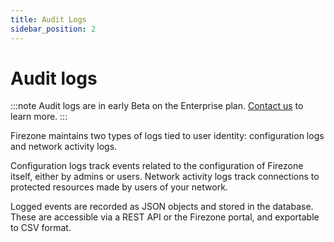 ```yaml
---
title: Audit Logs
sidebar_position: 2
---
```


# Audit logs

:::note
Audit logs are in early Beta on the Enterprise plan.
[Contact us](/sales)
to learn more.
:::

Firezone maintains two types of logs tied to user identity: configuration logs
and network activity logs.

Configuration logs track events related to the configuration of Firezone
itself, either by admins or users. Network activity logs track connections to
protected resources made by users of your network.

Logged events are recorded as JSON objects and stored in the database. These
are accessible via a REST API or the Firezone portal, and exportable to CSV
format.
